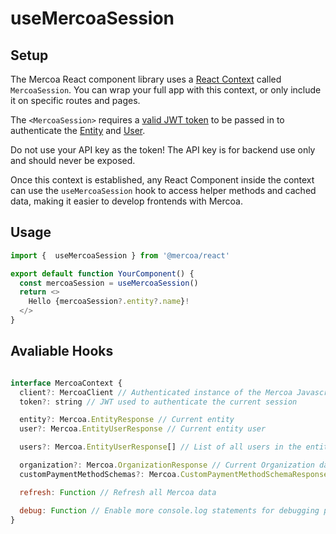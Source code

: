 
# useMercoaSession

## Setup

The Mercoa React component library uses a [React Context](https://legacy.reactjs.org/docs/context.html) called `MercoaSession`. You can wrap your full app with this context, or only include it on specific routes and pages.

The `<MercoaSession>` requires a [valid JWT token](https://docs.mercoa.com/api-reference/entity/user/get-token) to be passed in to authenticate the [Entity](https://docs.mercoa.com/concepts/entities) and [User](https://docs.mercoa.com/concepts/users).

<Callout type="error" emoji="⚠️">
  Do not use your API key as the token! The API key is for backend use only and should never be exposed.
</Callout>

Once this context is established, any React Component inside the context can use the `useMercoaSession` hook to access helper methods and cached data, making it easier to develop frontends with Mercoa.

## Usage

```javascript
import {  useMercoaSession } from '@mercoa/react'

export default function YourComponent() {
  const mercoaSession = useMercoaSession()
  return <>
    Hello {mercoaSession?.entity?.name}!
  </>
}
```

## Avaliable Hooks

```javascript

interface MercoaContext {
  client?: MercoaClient // Authenticated instance of the Mercoa Javascript SDK
  token?: string // JWT used to authenticate the current session 

  entity?: Mercoa.EntityResponse // Current entity
  user?: Mercoa.EntityUserResponse // Current entity user

  users?: Mercoa.EntityUserResponse[] // List of all users in the entity

  organization?: Mercoa.OrganizationResponse // Current Organization data
  customPaymentMethodSchemas?: Mercoa.CustomPaymentMethodSchemaResponse[] // List of all custom payment methods schemas for the organization

  refresh: Function // Refresh all Mercoa data

  debug: Function // Enable more console.log statements for debugging purposes
}

```